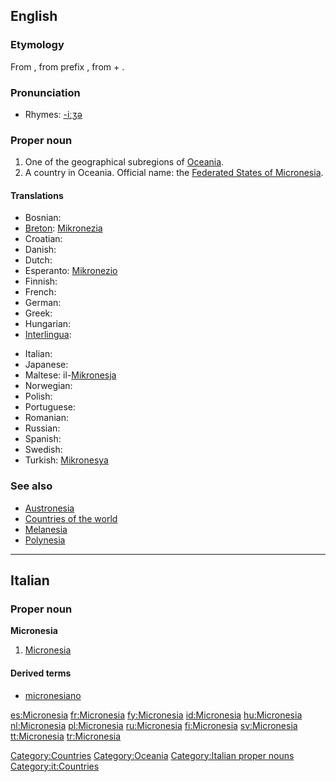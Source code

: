 ==English==

===Etymology===
From {{AGr.}} {{term|Μικρονήσος|tr=Mikronesos||small island|sc=Grek}}, from prefix {{term|μικρο-|tr=mikro-||[[micro-]]|sc=Grek}}, from {{term|μικρός|tr=mikros||small, mimimum|sc=Grek}} + {{term|νήσος|tr=nesos||island|sc=Grek}}.

===Pronunciation===
* Rhymes: [[Rhymes:English:-iːʒə|-iːʒə]]

===Proper noun===
{{wikipedia}}
{{wikipedia|Federated States of Micronesia}}
{{en-proper noun}}

# One of the geographical subregions of [[Oceania]].
# A country in Oceania. Official name: the [[Federated States of Micronesia]].

====Translations====
{{trans-top|country}}
* Bosnian: {{t-|bs|Mikronezija|f}}
* [[Breton]]: [[Mikronezia]]
* Croatian: {{t-|hr|Mikronezija|f}}
* Danish: {{t-|da|Mikronesien}}
* Dutch: {{t-|nl|Micronesia}}
* Esperanto: [[Mikronezio]]
* Finnish: {{t+|fi|Mikronesia}}
* French: {{t+|fr|Micronésie}}
* German: {{t+|de|Mikronesien}}
* Greek: {{t+|el|Μικρονησία|f|tr=Mikronisía|sc=Grek}}
* Hungarian: {{t+|hu|Mikronézia}}
* [[Interlingua]]: {{t-|ia|Micronesia|xs=Interlingua}}
{{trans-mid}}
* Italian: {{t-|it|Micronesia}}
* Japanese: {{t-|ja|ミクロネシア|tr=mikuroneshia|sc=Jpan}}
* Maltese: il-[[Mikronesja]]
* Norwegian: {{t-|no|Mikronesiaføderasjonen}}
* Polish: {{t+|pl|Mikronezja}}
* Portuguese: {{t+|pt|Micronésia}}
* Romanian: {{t-|ro|Micronesia|f}}
* Russian: {{t-|ru|Микронезия|sc=Cyrl}}
* Spanish: {{t+|es|Micronesia}}
* Swedish: {{t+|sv|Mikronesien}}
* Turkish: [[Mikronesya]]
{{trans-bottom}}

===See also===
* [[Austronesia]]
* [[Appendix:Countries of the world|Countries of the world]]
* [[Melanesia]]
* [[Polynesia]]

[[Category:Countries]]
[[Category:Oceania]]

----

==Italian==
{{wikipedia|lang=it}}

===Proper noun===
'''Micronesia''' {{f}}

# [[#English|Micronesia]]

====Derived terms====
* [[micronesiano]]

[[Category:Italian proper nouns]]
[[Category:it:Countries]]

[[es:Micronesia]]
[[fr:Micronesia]]
[[fy:Micronesia]]
[[id:Micronesia]]
[[hu:Micronesia]]
[[nl:Micronesia]]
[[pl:Micronesia]]
[[ru:Micronesia]]
[[fi:Micronesia]]
[[sv:Micronesia]]
[[tt:Micronesia]]
[[tr:Micronesia]]